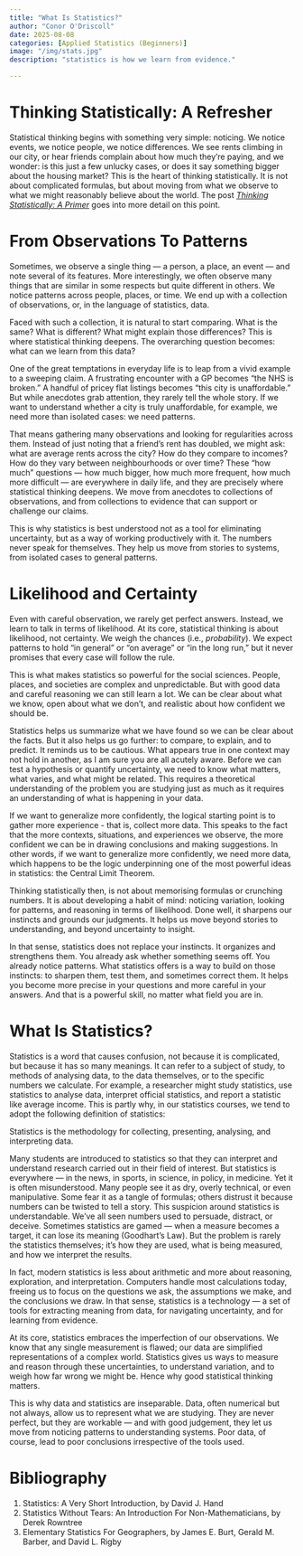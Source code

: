 ```yaml
---
title: "What Is Statistics?"
author: "Conor O'Driscoll"
date: 2025-08-08
categories: [Applied Statistics (Beginners)]
image: "/img/stats.jpg"
description: "statistics is how we learn from evidence."

---
```


Thinking Statistically: A Refresher
======

Statistical thinking begins with something very simple: noticing. We notice events, we notice people, we notice differences. We see rents climbing in our city, or hear friends complain about how much they’re paying, and we wonder: is this just a few unlucky cases, or does it say something bigger about the housing market? This is the heart of thinking statistically. It is not about complicated formulas, but about moving from what we observe to what we might reasonably believe about the world. The post _[Thinking Statistically: A Primer](https://conor-o-driscoll.github.io/website/posts/thinking.html)_ goes into more detail on this point. 


From Observations To Patterns
======

Sometimes, we observe a single thing — a person, a place, an event — and note several of its features. More interestingly, we often observe many things that are similar in some respects but quite different in others. We notice patterns across people, places, or time. We end up with a collection of observations, or, in the language of statistics, data.

Faced with such a collection, it is natural to start comparing. What is the same? What is different? What might explain those differences? This is where statistical thinking deepens. The overarching question becomes: what can we learn from this data?

One of the great temptations in everyday life is to leap from a vivid example to a sweeping claim. A frustrating encounter with a GP becomes “the NHS is broken.” A handful of pricey flat listings becomes “this city is unaffordable.” But while anecdotes grab attention, they rarely tell the whole story. If we want to understand whether a city is truly unaffordable, for example, we need more than isolated cases: we need patterns.

That means gathering many observations and looking for regularities across them. Instead of just noting that a friend’s rent has doubled, we might ask: what are average rents across the city? How do they compare to incomes? How do they vary between neighbourhoods or over time? These “how much” questions — how much bigger, how much more frequent, how much more difficult — are everywhere in daily life, and they are precisely where statistical thinking deepens. We move from anecdotes to collections of observations, and from collections to evidence that can support or challenge our claims.

This is why statistics is best understood not as a tool for eliminating uncertainty, but as a way of working productively with it. The numbers never speak for themselves. They help us move from stories to systems, from isolated cases to general patterns.


Likelihood and Certainty
======

Even with careful observation, we rarely get perfect answers. Instead, we learn to talk in terms of likelihood.  At its core, statistical thinking is about likelihood, not certainty. We weigh the chances (i.e., *probability*). We expect patterns to hold "in general" or "on average" or "in the long run," but it never promises that every case will follow the rule. 

This is what makes statistics so powerful for the social sciences. People, places, and societies are complex and unpredictable. But with good data and careful reasoning we can still learn a lot. We can be clear about what we know, open about what we don’t, and realistic about how confident we should be.

Statistics helps us summarize what we have found so we can be clear about the facts. But it also helps us go further: to compare, to explain, and to predict. It reminds us to be cautious. What appears true in one context may not hold in another, as I am sure you are all acutely aware. Before we can test a hypothesis or quantify uncertainty, we need to know what matters, what varies, and what might be related. This requires a theoretical understanding of the problem you are studying just as much as it requires an understanding of what is happening in your data.

If we want to generalize more confidently, the logical starting point is to gather more experience - that is, collect more data. This speaks to the fact that the more contexts, situations, and experiences we observe, the more confident we can be in drawing conclusions and making suggestions. In other words, if we want to generalize more confidently, we need more data, which happens to be the logic underpinning one of the most powerful ideas in statistics: the Central Limit Theorem.

Thinking statistically then, is not about memorising formulas or crunching numbers. It is about developing a habit of mind: noticing variation, looking for patterns, and reasoning in terms of likelihood. Done well, it sharpens our instincts and grounds our judgments. It helps us move beyond stories to understanding, and beyond uncertainty to insight.

In that sense, statistics does not replace your instincts. It organizes and strengthens them. You already ask whether something seems off. You already notice patterns. What statistics offers is a way to build on those instincts: to sharpen them, test them, and sometimes correct them. It helps you become more precise in your questions and more careful in your answers. And that is a powerful skill, no matter what field you are in.


What Is Statistics?
======

Statistics is a word that causes confusion, not because it is complicated, but because it has so many meanings. It can refer to a subject of study, to methods of analysing data, to the data themselves, or to the specific numbers we calculate. For example, a researcher might study statistics, use statistics to analyse data, interpret official statistics, and report a statistic like average income. This is partly why, in our statistics courses, we tend to adopt the following definition of statistics:

::: callout-important
Statistics is the methodology for collecting, presenting, analysing, and interpreting data.
:::

Many students are introduced to statistics so that they can interpret and understand research carried out in their field of interest. But statistics is everywhere — in the news, in sports, in science, in policy, in medicine. Yet it is often misunderstood. Many people see it as dry, overly technical, or even manipulative. Some fear it as a tangle of formulas; others distrust it because numbers can be twisted to tell a story. This suspicion around statistics is understandable. We’ve all seen numbers used to persuade, distract, or deceive. Sometimes statistics are gamed — when a measure becomes a target, it can lose its meaning (Goodhart’s Law). But the problem is rarely the statistics themselves; it’s how they are used, what is being measured, and how we interpret the results.

In fact, modern statistics is less about arithmetic and more about reasoning, exploration, and interpretation. Computers handle most calculations today, freeing us to focus on the questions we ask, the assumptions we make, and the conclusions we draw. In that sense, statistics is a technology — a set of tools for extracting meaning from data, for navigating uncertainty, and for learning from evidence.

At its core, statistics embraces the imperfection of our observations. We know that any single measurement is flawed; our data are simplified representations of a complex world. Statistics gives us ways to measure and reason through these uncertainties, to understand variation, and to weigh how far wrong we might be. Hence why good statistical thinking matters.

::: callout-note
This is why data and statistics are inseparable. Data, often numerical but not always, allow us to represent what we are studying. They are never perfect, but they are workable — and with good judgement, they let us move from noticing patterns to understanding systems. Poor data, of course, lead to poor conclusions irrespective of the tools used.
:::

Bibliography
======

1. Statistics: A Very Short Introduction, by David J. Hand<br>
2. Statistics Without Tears: An Introduction For Non-Mathematicians, by Derek Rowntree<br>
3. Elementary Statistics For Geographers, by James E. Burt, Gerald M. Barber, and David L. Rigby
